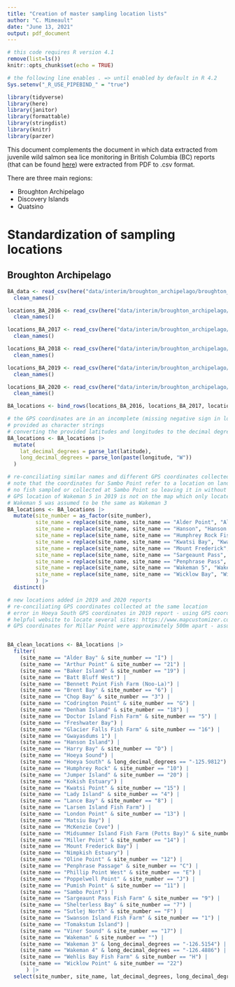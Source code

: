 ```yaml
---
title: "Creation of master sampling location lists"
author: "C. Mimeault"
date: "June 13, 2021"
output: pdf_document
---
```


```r
# this code requires R version 4.1
remove(list=ls())
knitr::opts_chunk$set(echo = TRUE)

# the following line enables . => until enabled by default in R 4.2
Sys.setenv("_R_USE_PIPEBIND_" = "true") 
```

```r
library(tidyverse)
library(here)
library(janitor)
library(formattable)
library(stringdist)
library(knitr)
library(parzer)
```

This document complements the document in which data extracted from juvenile wild salmon sea lice monitoring in British Columbia (BC) reports (that can be found [here](https://mowi.com/caw/sustainability/wild-salmonid-lice-monitoring/)) were extracted from PDF to .csv format. 

There are three main regions:

* Broughton Archipelago
* Discovery Islands
* Quatsino

# Standardization of sampling locations

## Broughton Archipelago

```r
BA_data <- read_csv(here("data/interim/broughton_archipelago/broughton_archipelago_all_data.csv")) %>% 
  clean_names()
```

```r
locations_BA_2016 <- read_csv(here("data/interim/broughton_archipelago/all_broughton_archipelago_locations_2016.csv")) |> 
  clean_names()

locations_BA_2017 <- read_csv(here("data/interim/broughton_archipelago/all_broughton_archipelago_locations_2017.csv")) |> 
  clean_names()

locations_BA_2018 <- read_csv(here("data/interim/broughton_archipelago/all_broughton_archipelago_locations_2018.csv")) |> 
  clean_names()

locations_BA_2019 <- read_csv(here("data/interim/broughton_archipelago/all_broughton_archipelago_locations_2019.csv")) |> 
  clean_names()

locations_BA_2020 <- read_csv(here("data/interim/broughton_archipelago/all_broughton_archipelago_locations_2020.csv")) |> 
  clean_names()

BA_locations <- bind_rows(locations_BA_2016, locations_BA_2017, locations_BA_2018, locations_BA_2019, locations_BA_2020)
```

```r
# the GPS coordinates are in an incomplete (missing negative sign in longitudes) degrees and decimal minutes (DD:MM.MM) format
# provided as character strings
# converting the provided latitudes and longitudes to the decimal degrees (DD.DD) format with the parzer package
BA_locations <- BA_locations |>
  mutate(
    lat_decimal_degrees = parse_lat(latitude),
    long_decimal_degrees = parse_lon(paste(longitude, "W"))
  )
```

```r
# re-conciliating similar names and different GPS coordinates collected at the same location
# note that the coordinates for Sambo Point refer to a location on land which seems to be an error
# no fish sampled or collected at Sambo Point so leaving it in without correction
# GPS location of Wakeman 5 in 2019 is not on the map which only locates Wakeman 3 and 4
# Wakeman 5 was assumed to be the same as Wakeman 3
BA_locations <- BA_locations |>
  mutate(site_number = as_factor(site_number),
         site_name = replace(site_name, site_name == "Alder Point", "Alder Bay"),
         site_name = replace(site_name, site_name == "Hanson", "Hanson Island"),
         site_name = replace(site_name, site_name == "Humphrey Rock Fish Farm", "Humphrey Rock"),
         site_name = replace(site_name, site_name == "Kwatsi Bay", "Kwatsi Point"),         
         site_name = replace(site_name, site_name == "Mount Frederick", "Mount Frederick Bay"),
         site_name = replace(site_name, site_name == "Sargeaunt Pass", "Sargeaunt Pass Fish Farm"),
         site_name = replace(site_name, site_name == "Penphrase Pass", "Penphrase Passage"),
         site_name = replace(site_name, site_name == "Wakeman 5", "Wakeman 3"),
         site_name = replace(site_name, site_name == "Wicklow Bay", "Wicklow Point")
         ) |>
  distinct()
```

```r
# new locations added in 2019 and 2020 reports
# re-conciliating GPS coordinates collected at the same location 
# error in Hoeya South GPS coordinates in 2019 report - using GPS coordinates from 2020 report
# helpful website to locate several sites: https://www.mapcustomizer.com/
# GPS coordinates for Millar Point were approximately 500m apart - assumed to be the same location


BA_clean_locations <- BA_locations |>
  filter(
    (site_name == "Alder Bay" & site_number == "I") |
    (site_name == "Arthur Point" & site_number == "21") |
    (site_name == "Baker Island" & site_number == "19") |
    (site_name == "Batt Bluff West") |
    (site_name == "Bennett Point Fish Farm (Noo-La)") |
    (site_name == "Brent Bay" & site_number == "6") |
    (site_name == "Chop Bay" & site_number == "3") |
    (site_name == "Codrington Point" & site_number == "G") |
    (site_name == "Denham Island" & site_number == "18") |
    (site_name == "Doctor Island Fish Farm" & site_number == "5") |
    (site_name == "Freshwater Bay") |
    (site_name == "Glacier Falls Fish Farm" & site_number == "16") |
    (site_name == "Gwayasdums 1") |
    (site_name == "Hanson Island") |
    (site_name == "Harry Bay" & site_number == "D") |
    (site_name == "Hoeya Sound") | 
    (site_name == "Hoeya South" & long_decimal_degrees == "-125.9812") |
    (site_name == "Humphrey Rock" & site_number == "10") |
    (site_name == "Jumper Island" & site_number == "20") |
    (site_name == "Kokish Estuary") |
    (site_name == "Kwatsi Point" & site_number == "15") |
    (site_name == "Lady Island" & site_number == "4") |
    (site_name == "Lance Bay" & site_number == "8") |
    (site_name == "Larsen Island Fish Farm") |
    (site_name == "London Point" & site_number == "13") |
    (site_name == "Matsiu Bay") |
    (site_name == "McKenzie Cove") |
    (site_name == "Midsummer Island Fish Farm (Potts Bay)" & site_number == "2") |
    (site_name == "Miller Point" & site_number == "14") |
    (site_name == "Mount Frederick Bay") |
    (site_name == "Nimpkish Estuary") |
    (site_name == "Oline Point" & site_number == "12") |
    (site_name == "Penphrase Passage" & site_number == "C") |
    (site_name == "Phillip Point West" & site_number == "E") |
    (site_name == "Poppelwell Point" & site_number == "J") |
    (site_name == "Pumish Point" & site_number == "11") |
    (site_name == "Sambo Point") |
    (site_name == "Sargeaunt Pass Fish Farm" & site_number == "9") |
    (site_name == "Shelterless Bay" & site_number == "7") |
    (site_name == "Sutlej North" & site_number == "F") |
    (site_name == "Swanson Island Fish Farm" & site_number == "1") |
    (site_name == "Tomakstum Island") |
    (site_name == "Viner Sound" & site_number == "17") |
    (site_name == "Wakeman" & site_number == "") |
    (site_name == "Wakeman 3" & long_decimal_degrees == "-126.5154") |
    (site_name == "Wakeman 4" & long_decimal_degrees == "-126.4886") |
    (site_name == "Wehlis Bay Fish Farm" & site_number == "H") |
    (site_name == "Wicklow Point" & site_number == "22")
      ) |>
  select(site_number, site_name, lat_decimal_degrees, long_decimal_degrees)
```
